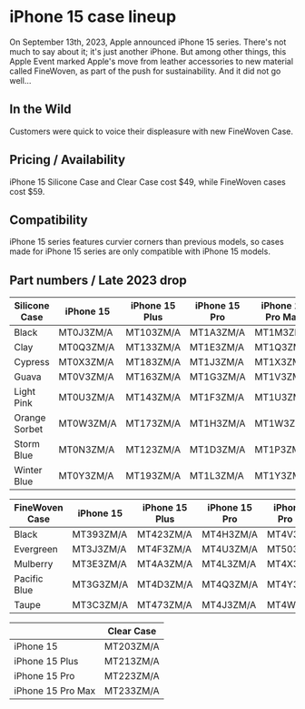 
# iPhone 15 case lineup

On September 13th, 2023, Apple announced iPhone 15 series. There's not much to say about it; it's just another iPhone. But among other things, this Apple Event marked Apple's move from leather accessories to new material called FineWoven, as part of the push for sustainability. And it did not go well...

## In the Wild

Customers were quick to voice their displeasure with new FineWoven Case.

## Pricing / Availability

iPhone 15 Silicone Case and Clear Case cost $49, while FineWoven cases cost $59.

## Compatibility

iPhone 15 series features curvier corners than previous models, so cases made for iPhone 15 series are only compatible with iPhone 15 models.

## Part numbers / Late 2023 drop

| Silicone Case  | iPhone 15    | iPhone 15 Plus | iPhone 15 Pro | iPhone 15 Pro Max |
| -------------- | ------------ | -------------- | ------------- | ------------------ |
| Black          | MT0J3ZM/A    | MT103ZM/A      | MT1A3ZM/A     | MT1M3ZM/A          |
| Clay           | MT0Q3ZM/A    | MT133ZM/A      | MT1E3ZM/A     | MT1Q3ZM/A          |
| Cypress        | MT0X3ZM/A    | MT183ZM/A      | MT1J3ZM/A     | MT1X3ZM/A          |
| Guava          | MT0V3ZM/A    | MT163ZM/A      | MT1G3ZM/A     | MT1V3ZM/A          |
| Light Pink     | MT0U3ZM/A    | MT143ZM/A      | MT1F3ZM/A     | MT1U3ZM/A          |
| Orange Sorbet  | MT0W3ZM/A    | MT173ZM/A      | MT1H3ZM/A     | MT1W3ZM/A          |
| Storm Blue     | MT0N3ZM/A    | MT123ZM/A      | MT1D3ZM/A     | MT1P3ZM/A          |
| Winter Blue    | MT0Y3ZM/A    | MT193ZM/A      | MT1L3ZM/A     | MT1Y3ZM/A          |

| FineWoven Case                | iPhone 15          | iPhone 15 Plus     | iPhone 15 Pro      | iPhone 15 Pro Max  |
|---------------------------------|--------------------|--------------------|--------------------|--------------------|
| Black           | MT393ZM/A          | MT423ZM/A          | MT4H3ZM/A          | MT4V3ZM/A          |
| Evergreen       | MT3J3ZM/A          | MT4F3ZM/A          | MT4U3ZM/A          | MT503ZM/A          |
| Mulberry        | MT3E3ZM/A          | MT4A3ZM/A          | MT4L3ZM/A          | MT4X3ZM/A          |
| Pacific Blue    | MT3G3ZM/A          | MT4D3ZM/A          | MT4Q3ZM/A          | MT4Y3ZM/A          |
| Taupe           | MT3C3ZM/A          | MT473ZM/A          | MT4J3ZM/A          | MT4W3ZM/A          |

|                   | Clear Case |
| ----------------- | ---------- |
| iPhone 15         | MT203ZM/A  |
| iPhone 15 Plus    | MT213ZM/A  |
| iPhone 15 Pro     | MT223ZM/A  |
| iPhone 15 Pro Max | MT233ZM/A  |
